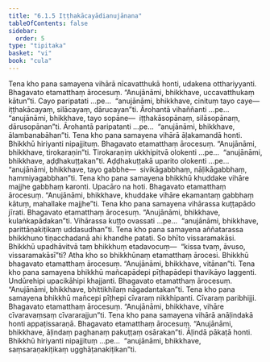 ```yaml
---
title: "6.1.5 Iṭṭhakācayādianujānana"
tableOfContents: false
sidebar:
  order: 5
type: "tipitaka"
basket: "vi"
book: "cula"
---
```



<DynamicBreadcrumb />

<Division number="300" book="cula" e="ch" v="4" p="297">

<Paragraph number="1292" book="cula">
Tena kho pana samayena vihārā nīcavatthukā honti, udakena otthariyyanti. Bhagavato etamatthaṃ ārocesuṃ. “Anujānāmi, bhikkhave, uccavatthukaṃ kātun”ti. Cayo paripatati …pe…  “anujānāmi, bhikkhave, cinituṃ tayo caye—  iṭṭhakācayaṃ, silācayaṃ, dārucayan”ti. Ārohantā vihaññanti …pe…  “anujānāmi, bhikkhave, tayo sopāne—  iṭṭhakāsopānaṃ, silāsopānaṃ, dārusopānan”ti. Ārohantā paripatanti …pe…  “anujānāmi, bhikkhave, ālambanabāhan”ti.
</Paragraph>

<Paragraph number="1293" book="cula">
Tena kho pana samayena vihārā āḷakamandā honti. Bhikkhū hiriyanti nipajjituṃ. Bhagavato etamatthaṃ ārocesuṃ. “Anujānāmi, bhikkhave, tirokaraṇin”ti. Tirokaraṇiṃ ukkhipitvā olokenti …pe…  “anujānāmi, bhikkhave, aḍḍhakuṭṭakan”ti. Aḍḍhakuṭṭakā uparito olokenti …pe…  “anujānāmi, bhikkhave, tayo gabbhe—  sivikāgabbhaṃ, nāḷikāgabbhaṃ, hammiyagabbhan”ti.
</Paragraph>

<Paragraph number="1294" book="cula">
Tena kho pana samayena bhikkhū khuddake vihāre majjhe gabbhaṃ karonti. Upacāro na hoti. Bhagavato etamatthaṃ ārocesuṃ. “Anujānāmi, bhikkhave, khuddake vihāre ekamantaṃ gabbhaṃ kātuṃ, mahallake majjhe”ti.
</Paragraph>

<Paragraph number="1295" book="cula">
Tena kho pana samayena vihārassa kuṭṭapādo jīrati. Bhagavato etamatthaṃ ārocesuṃ. “Anujānāmi, bhikkhave, kulaṅkapādakan”ti. Vihārassa kuṭṭo ovassati …pe…  “anujānāmi, bhikkhave, parittāṇakiṭikaṃ uddasudhan”ti.
</Paragraph>

<Paragraph number="1296" book="cula">
Tena kho pana samayena aññatarassa bhikkhuno tiṇacchadanā ahi khandhe patati. So bhīto vissaramakāsi. Bhikkhū upadhāvitvā taṃ bhikkhuṃ etadavocuṃ—  “kissa tvaṃ, āvuso, vissaramakāsī”ti? Atha kho so bhikkhūnaṃ etamatthaṃ ārocesi. Bhikkhū bhagavato etamatthaṃ ārocesuṃ. “Anujānāmi, bhikkhave, vitānan”ti.
</Paragraph>

<Paragraph number="1297" book="cula">
Tena kho pana samayena bhikkhū mañcapādepi pīṭhapādepi thavikāyo laggenti. Undūrehipi upacikāhipi khajjanti. Bhagavato etamatthaṃ ārocesuṃ. “Anujānāmi, bhikkhave, bhittikhilaṃ nāgadantakan”ti.
</Paragraph>

<Paragraph number="1298" book="cula">
Tena kho pana samayena bhikkhū mañcepi pīṭhepi cīvaraṃ nikkhipanti. Cīvaraṃ paribhijji. Bhagavato etamatthaṃ ārocesuṃ. “Anujānāmi, bhikkhave, vihāre cīvaravaṃsaṃ cīvararajjun”ti.
</Paragraph>

<Paragraph number="1299" book="cula">
Tena kho pana samayena vihārā anāḷindakā honti appaṭissaraṇā. Bhagavato etamatthaṃ ārocesuṃ. “Anujānāmi, bhikkhave, āḷindaṃ paghanaṃ pakuṭṭaṃ osārakan”ti. Āḷindā pākaṭā honti. Bhikkhū hiriyanti nipajjituṃ …pe…  “anujānāmi, bhikkhave, saṃsaraṇakiṭikaṃ ugghāṭanakiṭikan”ti.
</Paragraph>
</Division>